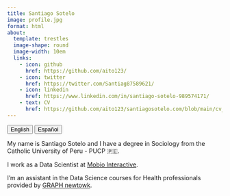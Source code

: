 ```yaml
---
title: Santiago Sotelo
image: profile.jpg
format: html
about:
  template: trestles
  image-shape: round
  image-width: 10em
  links: 
    - icon: github
      href: https://github.com/aito123/
    - icon: twitter
      href: https://twitter.com/Santiag87589621/
    - icon: linkedin
      href: https://www.linkedin.com/in/santiago-sotelo-989574171/
    - text: CV
      href: https://github.com/aito123/santiagosotelo.com/blob/main/cv_english.pdf
---
```


<a href="index.html"> <button type="button" class="btn btn-primary me-md-2 btn-sm">English</button></a> <a href="index-es.html"><button type="button" class="btn btn-secondary me-md-2 btn-sm">Español</button></a>

My name is Santiago Sotelo and I have a degree in Sociology from the \nPontifical Catholic University of Peru - PUCP 🇵🇪.

I work as a Data Scientist at [Mobio Interactive](https://www.mobiointeractive.com/portfolio/items/santiago-sotelo-data-scientist).

I'm an assistant in the Data Science courses for Health professionals provided by [GRAPH newtowk](https://thegraphcourses.org/members/ssotelo001/).
